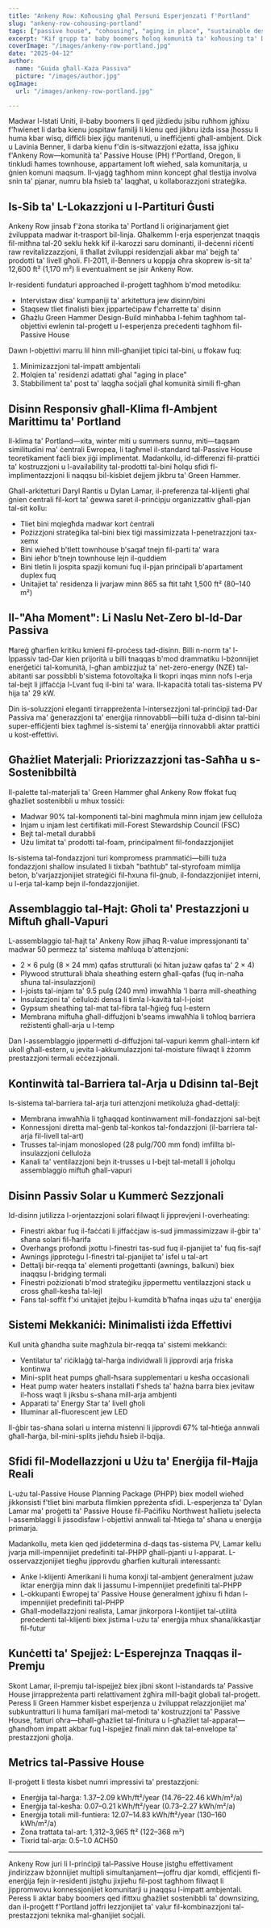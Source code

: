 ```yaml
---
title: "Ankeny Row: Koħousing għal Persuni Esperjenzati f'Portland"
slug: "ankeny-row-cohousing-portland"
tags: ["passive house", "cohousing", "aging in place", "sustainable design", "net-zero energy"]
excerpt: "Kif grupp ta' baby boomers ħoloq komunità ta' koħousing ta' Dar Passiva f'Portland, Oregon, li tindirizza kemm is-sostenibbiltà ambjentali kif ukoll il-bżonnijiet soċjali tal-anzjani li jgħixu fil-post."
coverImage: "/images/ankeny-row-portland.jpg"
date: "2025-04-12"
author:
  name: "Guida għall-Każa Passiva"
  picture: "/images/author.jpg"
ogImage:
  url: "/images/ankeny-row-portland.jpg"

---
```

Madwar l-Istati Uniti, il-baby boomers li qed jiżdiedu jsibu ruħhom jgħixu f'ħwienet li darba kienu jospitaw familji li kienu qed jikbru iżda issa jħossu li huma kbar wisq, diffiċli biex jiġu mantenuti, u ineffiċjenti għall-ambjent. Dick u Lavinia Benner, li darba kienu f'din is-sitwazzjoni eżatta, issa jgħixu f'Ankeny Row—komunità ta' Passive House (PH) f'Portland, Oregon, li tinkludi ħames townhouse, appartament loft wieħed, sala komunitarja, u ġnien komuni maqsum. Il-vjaġġ tagħhom minn koncept għal tlestija involva snin ta' pjanar, numru bla ħsieb ta' laqgħat, u kollaborazzjoni strateġika.

## Is-Sib ta' L-Lokazzjoni u l-Partituri Ġusti

Ankeny Row jinsab f'żona storika ta' Portland li oriġinarjament ġiet żviluppata madwar it-trasport bil-linja. Għalkemm l-erja esperjenzat tnaqqis fil-mitħna tal-20 seklu hekk kif il-karozzi saru dominanti, il-deċenni riċenti raw revitalizzazzjoni, li tħallat żviluppi residenzjali akbar ma' bejgħ ta' prodotti ta' livell għoli. Fl-2011, il-Benners u koppja oħra skoprew is-sit ta' 12,600 ft² (1,170 m²) li eventualment se jsir Ankeny Row.

Ir-residenti fundaturi approached il-proġett tagħhom b'mod metodiku:

- Intervistaw disa' kumpaniji ta' arkitettura jew disinn/bini
- Staqsew tliet finalisti biex jipparteċipaw f'charrette ta' disinn
- Għażlu Green Hammer Design-Build minħabba l-fehim tagħhom tal-objettivi ewlenin tal-proġett u l-esperjenza preċedenti tagħhom fil-Passive House

Dawn l-objettivi marru lil hinn mill-għanijiet tipici tal-bini, u ffokaw fuq:

1. Minimizazzjoni tal-impatt ambjentali
2. Ħolqien ta' residenzi adattati għal "aging in place"
3. Stabbiliment ta' post ta' laqgħa soċjali għal komunità simili fl-għan
## Disinn Responsiv għall-Klima fl-Ambjent Marittimu ta' Portland

Il-klima ta' Portland—xita, winter miti u summers sunnu, miti—taqsam similitudini ma' ċentrali Ewropea, li tagħmel il-standard tal-Passive House teoretikament faċli biex jiġi implimentat. Madankollu, id-differenzi fil-prattiċi ta' kostruzzjoni u l-availability tal-prodotti tal-bini ħolqu sfidi fl-implimentazzjoni li naqqsu bil-kisbiet dejjem jikbru ta' Green Hammer.

Għall-arkitetturi Daryl Rantis u Dylan Lamar, il-preferenza tal-klijenti għal ġnien ċentrali fil-kort ta' ġewwa saret il-prinċipju organizzattiv għall-pjan tal-sit kollu:

- Tliet bini mqiegħda madwar kort ċentrali
- Pożizzjoni strateġika tal-bini biex tiġi massimizzata l-penetrazzjoni tax-xemx
- Bini wieħed b'tlett townhouse b'saqaf tnejn fil-parti ta' wara
- Bini ieħor b'tnejn townhouse lejn il-quddiem
- Bini tletin li jospita spazji komuni fuq il-pjan prinċipali b'apartament duplex fuq
- Unitajiet ta' residenza li jvarjaw minn 865 sa ftit taħt 1,500 ft² (80–140 m²)
## Il-"Aha Moment": Li Naslu Net-Zero bl-Id-Dar Passiva

Ħareġ għarfien kritiku kmieni fil-proċess tad-disinn. Billi n-norm ta' l-Ippassiv tad-Dar kien prijorità u billi tnaqqas b'mod drammatiku l-bżonnijiet enerġetiċi tal-komunità, l-għan ambizzjuż ta' net-zero-energy (NZE) tal-abitanti sar possibbli b'sistema fotovoltajka li tkopri inqas minn nofs l-erja tal-bejt li jiffaċċja l-Lvant fuq il-bini ta' wara. Il-kapaċità totali tas-sistema PV hija ta' 29 kW.

Din is-soluzzjoni eleganti tirrappreżenta l-intersezzjoni tal-prinċipji tad-Dar Passiva ma' ġenerazzjoni ta' enerġija rinnovabbli—billi tuża d-disinn tal-bini super-effiċjenti biex tagħmel is-sistemi ta' enerġija rinnovabbli aktar prattiċi u kost-effettivi.

## Għażliet Materjali: Priorizzazzjoni tas-Saħħa u s-Sostenibbiltà

Il-palette tal-materjali ta' Green Hammer għal Ankeny Row ffokat fuq għażliet sostenibbli u mhux tossiċi:

- Madwar 90% tal-komponenti tal-bini magħmula minn injam jew ċelluloża
- Injam u injam lest ċertifikati mill-Forest Stewardship Council (FSC)
- Bejt tal-metall durabbli
- Użu limitat ta' prodotti tal-foam, prinċipalment fil-fondazzjonijiet

Is-sistema tal-fondazzjoni turi kompromess prammatiċi—billi tuża fondazzjoni shallow insulated li tixbah "bathtub" tal-styrofoam mimlija beton, b'varjazzjonijiet strateġiċi fil-ħxuna fil-ġnub, il-fondazzjonijiet interni, u l-erja tal-kamp bejn il-fondazzjonijiet.
## Assemblaggio tal-Ħajt: Għoli ta' Prestazzjoni u Miftuħ għall-Vapuri

L-assemblaggio tal-ħajt ta' Ankeny Row jilħaq R-value impressjonanti ta' madwar 50 permezz ta' sistema maħluqa b'attenzjoni:

- 2 × 6 pulg (8 × 24 mm) qafas strutturali (xi ħitan jużaw qafas ta' 2 × 4)
- Plywood strutturali bħala sheathing estern għall-qafas (fuq in-naħa sħuna tal-insulazzjoni)
- I-joists tal-injam ta' 9.5 pulg (240 mm) imwaħħla 'l barra mill-sheathing
- Insulazzjoni ta' ċellulożi densa li timla l-kavità tal-I-joist
- Gypsum sheathing tal-mat tal-fibra tal-ħġieġ fuq l-estern
- Membrana miftuħa għall-diffużjoni b'seams imwaħħla li toħloq barriera reżistenti għall-arja u l-temp

Dan l-assemblaggio jippermetti d-diffużjoni tal-vapuri kemm għall-intern kif ukoll għall-estern, u jevita l-akkumulazzjoni tal-moisture filwaqt li żżomm prestazzjoni termali eċċezzjonali.

## Kontinwità tal-Barriera tal-Arja u Ddisinn tal-Bejt

Is-sistema tal-barriera tal-arja turi attenzjoni metikoluża għad-dettalji:

- Membrana imwaħħla li tgħaqqad kontinwament mill-fondazzjoni sal-bejt
- Konnessjoni diretta mal-ġenb tal-konkos tal-fondazzjoni (il-barriera tal-arja fil-livell tal-art)
- Trusses tal-injam monosloped (28 pulg/700 mm fond) imfillta bl-insulazzjoni ċelluloża
- Kanali ta' ventilazzjoni bejn it-trusses u l-bejt tal-metall li joħolqu assemblaggio miftuħ għall-vapuri
## Disinn Passiv Solar u Kummerċ Sezzjonali

Id-disinn jutilizza l-orjentazzjoni solari filwaqt li jipprevjeni l-overheating:

- Finestri akbar fuq il-faċċati li jiffaċċjaw is-sud jimmassimizzaw il-ġbir ta' sħana solari fil-ħarifa
- Overhangs profondi jxottu l-finestri tas-sud fuq il-pjanijiet ta' fuq fis-sajf
- Awnings jipproteġu l-finestri tal-pjanijiet ta' isfel u tal-art
- Dettalji bir-reqqa ta' elementi proġettanti (awnings, balkuni) biex inaqqsu l-bridging termali
- Finestri pożizionati b'mod strateġiku jippermettu ventilazzjoni stack u cross għall-kesħa tal-lejl
- Fans tal-soffit f'xi unitajiet jtejbu l-kumdità b'ħafna inqas użu ta' enerġija

## Sistemi Mekkaniċi: Minimalisti iżda Effettivi

Kull unità għandha suite magħżula bir-reqqa ta' sistemi mekkanċi:

- Ventilatur ta' riċiklaġġ tal-ħarġa individwali li jipprovdi arja friska kontinwa
- Mini-split heat pumps għall-ħsara supplementari u kesħa occasionali
- Heat pump water heaters installati f'sheds ta' ħażna barra biex jevitaw il-ħoss waqt li jiksbu s-sħana mill-arja ambjenti
- Apparati ta' Energy Star ta' livell għoli
- Illuminar all-fluorescent jew LED

Il-ġbir tas-sħana solari u interna mistenni li jipprovdi 67% tal-ħtieġa annwali għall-ħarġa, bil-mini-splits jieħdu ħsieb il-bqija.
## Sfidi fil-Modellazzjoni u Użu ta' Enerġija fil-Ħajja Reali

L-użu tal-Passive House Planning Package (PHPP) biex modell wieħed jikkonsisti f'tliet bini marbuta flimkien ppreżenta sfidi. L-esperjenza ta' Dylan Lamar ma' proġetti ta' Passive House fil-Paċifiku Northwest ħallietu jselecta l-assemblaggi li jissodisfaw l-objettivi annwali tal-ħtieġa ta' sħana u enerġija primarja.

Madankollu, meta kien qed jiddetermina d-daqs tas-sistema PV, Lamar kellu jvarja mill-impennijiet predefiniti tal-PHPP għall-pjanti u l-apparat. L-osservazzjonijiet tiegħu jipprovdu għarfien kulturali interessanti:

- Anke l-klijenti Amerikani li huma konxji tal-ambjent ġeneralment jużaw iktar enerġija minn dak li jassumu l-impennijiet predefiniti tal-PHPP
- L-okkupanti Ewropej ta' Passive House ġeneralment jgħixu fi ħdan l-impennijiet predefiniti tal-PHPP
- Għall-modellazzjoni realista, Lamar jinkorpora l-kontijiet tal-utilità preċedenti tal-klijenti biex jistima l-użu ta' enerġija mhux sħana/ikkastjar fil-futur

## Kunċetti ta' Spejjeż: L-Esperejnza Tnaqqas il-Premju

Skont Lamar, il-premju tal-ispejjeż biex jibni skont l-istandards ta' Passive House jirrappreżenta parti relattivament żgħira mill-baġit globali tal-proġett. Peress li Green Hammer kisbet esperjenza u żviluppat relazzjonijiet ma' subkuntratturi li huma familjari mal-metodi ta' kostruzzjoni ta' Passive House, fatturi oħra—bħall-għażliet tal-finitura u l-għażliet tal-apparat—għandhom impatt akbar fuq l-ispejjeż finali minn dak tal-envelope ta' prestazzjoni għolja.
## Metrics tal-Passive House

Il-proġett li tlesta kisbet numri impressivi ta' prestazzjoni:

- Enerġija tal-ħarġa: 1.37–2.09 kWh/ft²/year (14.76–22.46 kWh/m²/a)
- Enerġija tal-kesħa: 0.07–0.21 kWh/ft²/year (0.73–2.27 kWh/m²/a)
- Enerġija totali mill-funtiera: 12.07–14.83 kWh/ft²/year (130–160 kWh/m²/a)
- Żona trattata tal-art: 1,312–3,965 ft² (122–368 m²)
- Tixrid tal-arja: 0.5–1.0 ACH50

---

Ankeny Row juri li l-prinċipji tal-Passive House jistgħu effettivament jindirizzaw bżonnijiet multipli simultanjament—joffru djar komdi, effiċjenti fl-enerġija fejn ir-residenti jistgħu jixjieħu fil-post tagħhom filwaqt li jippromwovu konnessjonijiet komunitarji u jnaqqsu l-impatt ambjentali. Peress li aktar baby boomers qed ifittxu għażliet sostenibbli ta' downsizing, dan il-proġett f'Portland joffri lezzjonijiet ta' valur fil-kombinazzjoni tal-prestazzjoni teknika mal-għanijiet soċjali.
